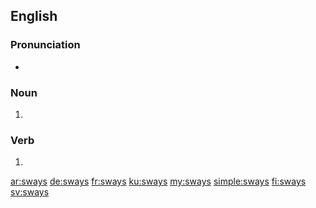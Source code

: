 ==English==

===Pronunciation===
* {{rhymes|eɪz|lang=en}}

===Noun===
{{head|en|noun plural form}}

# {{plural of|sway|lang=en}}

===Verb===
{{head|en|verb form}}

# {{en-third-person singular of|sway}}

[[ar:sways]]
[[de:sways]]
[[fr:sways]]
[[ku:sways]]
[[my:sways]]
[[simple:sways]]
[[fi:sways]]
[[sv:sways]]